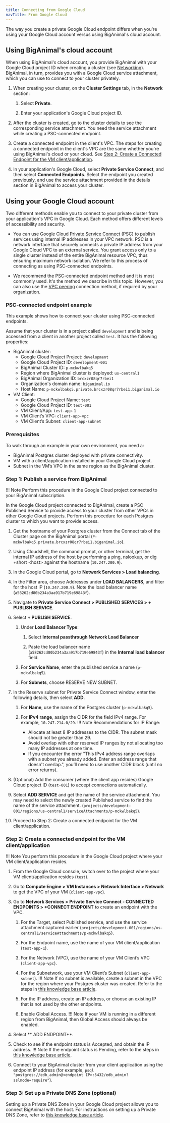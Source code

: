 ```yaml
---
title: Connecting from Google Cloud
navTitle: From Google Cloud
---
```


The way you create a private Google Cloud endpoint differs when you're using your Google Cloud account versus using BigAnimal's cloud account.

## Using BigAnimal's cloud account
When using BigAnimal's cloud account, you provide BigAnimal with your Google Cloud project ID when creating a cluster (see [Networking](/biganimal/latest/getting_started/creating_a_cluster/#network-logs--telemetry-section)). BigAnimal, in turn, provides you with a Google Cloud service attachment, which you can use to connect to your cluster privately.

1. When creating your cluster, on the **Cluster Settings** tab, in the **Network** section:
   1. Select **Private**.

   1. Enter your application's Google Cloud project ID.

1. After the cluster is created, go to the cluster details to see the corresponding service attachment. You need the service attachment while creating a PSC-connected endpoint.

1. Create a connected endpoint in the client's VPC. The steps for creating a connected endpoint in the client's VPC are the same whether you're using BigAnimal's cloud or your cloud. See [Step 2: Create a Connected Endpoint for the VM client/application](#step-2-create-a-vpc-endpoint-in-the-clients-vpc).

1. In your application's Google Cloud, select **Private Service Connect**, and then select **Connected Endpoints**. Select the endpoint you created previously, and use the service attachment provided in the details section in BigAnimal to access your cluster.

## Using your Google Cloud account

Two different methods enable you to connect to your private cluster from your application's VPC in Google Cloud. Each method offers different levels of accessibility and security. 

- You can use Google Cloud [Private Service Connect (PSC)](https://cloud.google.com/vpc/docs/configure-private-service-connect-producer) to publish services using internal IP addresses in your VPC network. PSC is a network interface that securely connects a private IP address from your Google Cloud VPC to an external service. You grant access only to a single cluster instead of the entire BigAnimal resource VPC, thus ensuring maximum network isolation. We refer to this process of connecting as using PSC-connected endpoints. 

- We recommend the PSC-connected endpoint method and it is most commonly used. It's the method we describe in this topic. However, you can also use the [VPC peering](vpc_peering) connection method, if required by your organization.

### PSC-connected endpoint example
This example shows how to connect your cluster using PSC-connected endpoints. 

Assume that your cluster is in a project called `development` and is being accessed from a client in another project called `test`. It has the following properties:

-  BigAnimal cluster:
   - Google Cloud Project Project: `development`
   - Google Cloud Project ID: `development-001`
   - BigAnimal Cluster ID: `p-mckwlbakq5`
   - Region where BigAnimal cluster is deployed: `us-central1`
   - BigAnimal Organization ID: `brcxzr08qr7rbei1`
   - Organization's domain name: `biganimal.io`
   - Host Name: `p-mckwlbakq5.private.brcxzr08qr7rbei1.biganimal.io`
- VM Client:
   - Google Cloud Project Name: `test`
   - Google Cloud Project ID: `test-001`
   - VM Client/App: `test-app-1`
   - VM Client’s VPC: `client-app-vpc`
   - VM Client’s Subnet: `client-app-subnet`


### Prerequisites

To walk through an example in your own environment, you need a:

- BigAnimal Postgres cluster deployed with private connectivity.
- VM with a client/application installed in your Google Cloud project.
- Subnet in the VM’s VPC in the same region as the BigAnimal cluster.


### Step 1: Publish a service from BigAnimal

!!! Note
    Perform this procedure in the Google Cloud project connected to your BigAnimal subscription.

In the Google Cloud project connected to BigAnimal, create a PSC Published Service to provide access to your cluster from other VPCs in other Google Cloud projects. Perform this procedure for each Postgres cluster to which you want to provide access.

1. Get the hostname of your Postgres cluster from the Connect tab of the Cluster page on the BigAnimal portal (`P-mckwlbakq5.private.brcxzr08qr7rbei1.biganimal.io`).

1. Using Cloudshell, the command prompt, or other terminal, get the internal IP address of the host by performing a ping, nslookup, or dig +short &lt;host> against the hostname (`10.247.200.9`).

1. In the Google Cloud portal, go to **Network Services > Load balancing**.

1. In the Filter area, choose Addresses under **LOAD BALANCERS**, and filter for the host IP (`10.247.200.9`). Note the load balancer name (`a58262cd80b234a3aa917b719e69843f`).

1. Navigate to **Private Service Connect > PUBLISHED SERVICES > + PUBLISH SERVICE**.

1. Select **+ PUBLISH SERVICE**. 
   1. Under **Load Balancer Type**:

      1. Select **Internal passthrough Network Load Balancer**

      1. Paste the load balancer name (`a58262cd80b234a3aa917b719e69843f`) in the **Internal load balancer** field.
   1. For **Service Name**, enter the published service a name (`p-mckwlbakq5`).
   1. For **Subnets**, choose RESERVE NEW SUBNET.

1. In the Reserve subnet for Private Service Connect window, enter the following details, then select **ADD**.
   1. For **Name**, use the name of the Postgres cluster (`p-mckwlbakq5`).

   1. For **IPv4 range**, assign the CIDR for the field IPv4 range. For example, `10.247.214.0/29`.
   !!! Note Recommendations for IP Range:
       - Allocate at least 8 IP addresses to the CIDR.  The subnet mask should not be greater than 29.
       - Avoid overlap with other reserved IP ranges by not allocating too many IP addresses at one time.
       - If you encounter the error "This IPv4 address range overlaps with a subnet you already added. Enter an address range that doesn't overlap.", you’ll need to use another CIDR block (until no error returns).

1. (Optional) Add the consumer (where the client app resides) Google Cloud project ID (`test-001`) to accept connections automatically.

1. Select **ADD SERVICE** and get the name of the service attachment.  You may need to select the newly created Published service to find the name of the service attachment. (`projects/development-001/regions/us-central1/serviceAttachments/p-mckwlbakq5`).

1. Proceed to Step 2: Create a connected endpoint for the VM client/application.

### Step 2: Create a connected endpoint for the VM client/application

!!! Note
    You perform this procedure in the Google Cloud project where your VM client/application resides.

1. From the Google Cloud console, switch over to the project where your VM client/application resides (`test`).

1.  Go to **Compute Engine > VM Instances > Network Interface > Network** to get the VPC of your VM (`client-app-vpc`).

1. Go to **Network Services > Private Service Connect - CONNECTED ENDPOINTS > +CONNECT ENDPOINT** to create an endpoint with the VPC. 
   1. For the Target, select Published service, and use the service attachment captured earlier (`projects/development-001/regions/us-central1/serviceAttachments/p-mckwlbakq5`).
   
   1. For the Endpoint name, use the name of your VM client/application (`test-app-1`).
   1. For the Network (VPC), use the name of your VM Client’s VPC (`client-app-vpc`).
   1. For the Subnetwork, use your VM Client’s Subnet (`client-app-subnet`).
      !!! Note
          If no subnet is available, create a subnet in the VPC for the region where your Postgres cluster was created. Refer to the steps in [this knowledge base article](https://support.biganimal.com/hc/en-us/articles/20383247227801-GCP-Connect-to-BigAnimal-private-cluster-using-GCP-Private-Service-Connect#h_01H4NMNNSFQXNTX78W08Q3G39K).
    1. For the IP address, create an IP address, or choose an existing IP that is not used by the other endpoints.
    1. Enable Global Access.
       !!! Note
           If your VM is running in a different region from BigAnimal, then Global Access should always be enabled.
1. Select ** ADD ENDPOINT**.

1. Check to see if the endpoint status is Accepted, and obtain the IP address. 
   !!! Note
       If the endpoint status is Pending, refer to the steps in [this knowledge base article](https://support.biganimal.com/hc/en-us/articles/20383247227801-GCP-Connect-to-BigAnimal-private-cluster-using-GCP-Private-Service-Connect#h_01H4NMPGXCSC9V30WNESV52FAV). 

1. Connect to your BigAnimal cluster from your client application using the endpoint IP address (for example, `psql "postgres://edb_admin@<endpoint IP>:5432/edb_admin?sslmode=require"`).

### Step 3: Set up a Private DNS Zone (optional)
Setting up a Private DNS Zone in your Google Cloud project allows you to connect BigAnimal with the host.  For instructions on setting up a Private DNS Zone, refer to [this knowledge base article](https://support.biganimal.com/hc/en-us/articles/20383247227801-GCP-Connect-to-BigAnimal-private-cluster-using-GCP-Private-Service-Connect#h_01H4QMHF1DJGKW5ED2BQ6YCT29).

